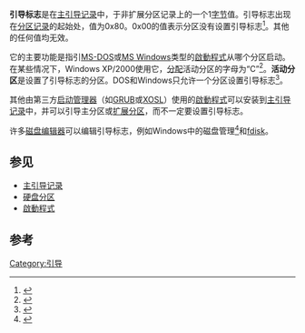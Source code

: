 {{noteTA
|G1=IT
}}
'''引导标志'''是在[[主引导记录|主引导记录]]中，于非扩展分区记录上的一个1[[字节|字节]]值。引导标志出现在[[主引导记录#主引导记录与硬盘分区|分区记录]]的起始处，值为0x80。0x00的值表示分区没有设置引导标志<ref>{{cite web
 |title = http://www.diydatarecovery.nl/kb_mbr_article.htm
 |url = http://www.diydatarecovery.nl/kb_mbr_article.htm
 |website = DIY DataRecovery
 |accessdate = 2014-12-14
 |archive-url = https://web.archive.org/web/20150215230134/http://www.diydatarecovery.nl/kb_mbr_article.htm
 |archive-date = 2015-02-15
 |dead-url = yes
 }}</ref>。其他的任何值均无效。

它的主要功能是指引[[MS-DOS|MS-DOS]]或[[Microsoft_Windows|MS Windows]]类型的[[啟動程式|啟動程式]]从哪个分区启动。在某些情况下，Windows XP/2000使用它，[[盘符分配|分配]]活动分区的字母为“C”<ref>{{cite web
 |last1 = Goodell
 |first1 = Dan
 |url = http://www.goodells.net/multiboot/partsigs.shtml
 |title = Fixing Windows 2000/XP Drive Letters
 |work = Understanding MultiBooting and Booting Windows from an Extended Partition
 |accessdate = 2014-12-14
 |archive-date = 2021-08-24
 |archive-url = https://web.archive.org/web/20210824211951/http://www.goodells.net/multiboot/partsigs.shtml
 |dead-url = no
 }}</ref>。'''活动分区'''是设置了引导标志的分区。DOS和Windows只允许一个分区设置引导标志<ref>{{cite web
 |title = Parted User's Manual - 4. Boot Loaders
 |url = https://www.gnu.org/software/parted/manual/html_chapter/parted_4.html
 |website = [[GNU_Project|GNU Project]]
 |accessdate = 2014-12-14
 |archive-date = 2021-05-14
 |archive-url = https://web.archive.org/web/20210514131823/https://www.gnu.org/software/parted/manual/html_chapter/parted_4.html
 |dead-url = no
 }}</ref>。

其他由第三方[[启动管理器|启动管理器]]（如[[GRUB|GRUB]]或[[XOSL|XOSL]]）使用的[[啟動程式|啟動程式]]可以安装到[[主引导记录|主引导记录]]中，并可以引导主分区或[[扩展引导记录|扩展分区]]，而不一定要设置引导标志。

许多[[磁盘编辑器|磁盘编辑器]]可以编辑引导标志，例如Windows中的磁盘管理<ref>{{cite web
 |title = Mark a partition as active
 |url = http://windows.microsoft.com/en-us/windows/mark-partition-active
 |website = [[Microsoft|Microsoft]]
 |accessdate = 2014-12-14
 |archive-date = 2016-06-09
 |archive-url = https://web.archive.org/web/20160609102700/http://windows.microsoft.com/en-us/windows/mark-partition-active
 |dead-url = no
 }}</ref>和[[fdisk|fdisk]]。

== 参见 ==
* [[主引导记录|主引导记录]]
* [[硬盘分区|硬盘分区]]
* [[啟動程式|啟動程式]]

== 参考 ==
{{Reflist}}

[[Category:引导|Category:引导]]